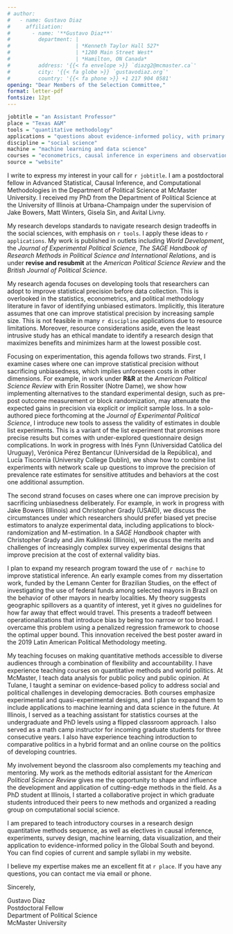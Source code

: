 ```yaml
---
# author:
#   - name: Gustavo Diaz
#     affiliation:
#       - name: '**Gustavo Diaz**'
#         department: | 
#                     | *Kenneth Taylor Hall 527*
#                     | *1280 Main Street West*
#                     | *Hamilton, ON Canada*
#         address: '{{< fa envelope >}} `diazg2@mcmaster.ca`'
#         city: '{{< fa globe >}} `gustavodiaz.org`'
#         country: '{{< fa phone >}} +1 217 904 0581'
opening: "Dear Members of the Selection Committee,"
format: letter-pdf
fontsize: 12pt
---
```



```r
jobtitle = "an Assistant Professor"
place = "Texas A&M"
tools = "quantitative methodology"
applications = "questions about evidence-informed policy, with primary regional focus on Latin America"
discipline = "social science"
machine = "machine learning and data science"
courses = "econometrics, causal inference in experimens and observational studies, machine learning, and their application to program evaluation and the political economy of development"
source = "website"
```

I write to express my interest in your call for `r jobtitle`. I am a postdoctoral fellow in Advanced Statistical, Causal Inference, and Computational Methodologies in the Department of Political Science at McMaster University. I received my PhD from the Department of Political Science at the University of Illinois at Urbana-Champaign under the supervision of Jake Bowers, Matt Winters, Gisela Sin, and Avital Livny.

My research develops standards to navigate research design tradeoffs in the social sciences, with emphasis on `r tools`. I apply these ideas to `r applications`. My work is published in outlets including *World Development*, the *Journal of Experimental Political Science*, *The SAGE Handbook of Research Methods in Political Science and International Relations*, and is under **revise and resubmit** at the *American Political Science Review* and the *British Journal of Political Science*.

<!-- RESEARCH -->
<!-- Remember to update the status of stuff sent for review -->
<!-- Survey experiments and block rand -->
My research agenda focuses on developing tools that researchers can adopt to improve statistical precision before data collection. This is overlooked in the statistics, econometrics, and political methodology literature in favor of identifying unbiased estimators. Implicitly, this literature assumes that one can improve statistical precision by increasing sample size. This is not feasible in many `r discipline` applications due to resource limitations. Moreover, resource considerations aside, even the least intrusive study has an ethical mandate to identify a research design that maximizes benefits and minimizes harm at the lowest possible cost.

Focusing on experimentation, this agenda follows two strands. First, I examine cases where one can improve statistical precision without sacrificing unbiasedness, which implies unforeseen costs in other dimensions. For example, in work under **R&R** at the *American Political Science Review* with Erin Rossiter (Notre Dame), we show how implementing alternatives to the standard experimental design, such as pre-post outcome measurement or block randomization, may attenuate the expected gains in precision via explicit or implicit sample loss. In a solo-authored piece forthcoming at the *Journal of Experimental Political Science*, I introduce new tools to assess the validity of estimates in double list experiments. This is a variant of the list experiment that promises more precise results but comes with under-explored questionnaire design complications. In work in progress with Inés Fynn (Universidad Católica del Uruguay), Verónica Pérez Bentancur (Universidad de la República), and Lucía Tiscornia (University College Dublin), we show how to combine list experiments with network scale up questions to improve the precision of prevalence rate estimates for sensitive attitudes and behaviors at the cost one additional assumption.

The second strand focuses on cases where one can improve precision by sacrificing unbiasedness deliberately. For example, in work in progress with Jake Bowers (Illinois) and Christopher Grady (USAID), we discuss the circumstances under which researchers should prefer biased yet precise estimators to analyze experimental data, including applications to block-randomization and M-estimation. In a *SAGE Handbook* chapter with Christopher Grady and Jim Kuklinski (Illinois), we discuss the merits and challenges of increasingly complex survey experimental designs that improve precision at the cost of external validity bias.

<!-- POSTDOC WORK-->
<!-- As part of my postdoc, I contribute to three projects under the supervision of Professor Michele Dion. First, I serve as the methods editorial assistant for the *American Political Science Review*, one of the leading journals in the discipline. My involve assisting editors in assessing the quality and relevance of scholarship applying cutting-edge techniques from data science and statistics, which gives me an opportunity to shape and influence their implementation. -->

<!-- Second, I lead the development of a text analysis workflow for a project that seeks to understand gendered patterns in the application and citation of quantitative methods across the social science. I am building a pipeline to collect and pre-process text data from leading journals in anthropology, economics, political science, and sociology since the year 2000 while also reconstructing citation networks across articles. The endline of this project is to leverage this extensive data collection to determine whether scholars write about their peers' use of statistical and data science methods differently depending on their gender. -->

<!-- Third, in a project that also includes Guillem Riambau (Universitat de Barcelona), we use data from the Asian Barometer to understand whether the presence of others during an interview shapes how people respond to face-to-face surveys. I lead the process of harmonizing and documenting the coding of key variables using data spanning 20 years of surveys across 17 countries. This project aims to improve our understanding of how context, culture, and institutions shape measurement error in cross-national surveys. -->

<!-- One paragraph about data/science applications -->
<!-- Needs to be added on research statement too! -->
I plan to expand my research program toward the use of `r machine` to improve statistical inference. An early example comes from my dissertation work, funded by the Lemann Center for Brazilian Studies, on the effect of investigating the use of federal funds among selected mayors in Brazil on the behavior of other mayors in nearby localities.  My theory suggests geographic spillovers as a quantity of interest, yet it gives no guidelines for how far away that effect would travel. This presents a tradeoff between operationalizations that introduce bias by being too narrow or too broad. I overcame this problem using a penalized regression framework to choose the optimal upper bound. This innovation received the best poster award in the 2019 Latin American Political Methodology meeting.

<!-- URUGUAY -->
<!-- I plan to use the insights of my work to inform applications around key questions in political behavior. In turn, I aim to use applications as a motivation for further methodological innovation. For example, in work in progress with with Inés Fynn (Universidad Católica del Uruguay), Verónica Pérez (Universidad de la República), and Lucía Tiscornia (University College Dublin), we apply my work on list experiments to document the extent of negative and positive criminal governance strategies in Uruguay. This project also develops techniques to combine prevalence estimates from list experiments with network scale-up questions, a technique more common in the health sciences. This expands the range of tools available to measure sensitive attitudes and behaviors through surveys. -->


<!-- TEACHING -->
<!-- Remember to tweak based on whether the job is cp friendly -->
My teaching focuses on making quantitative methods accessible to diverse audiences through a combination of flexibility and accountability. I have experience teaching courses on quantitative methods and world politics. At McMaster, I teach data analysis for public policy and public opinion. At Tulane, I taught a seminar on evidence-based policy to address social and political challenges in developing democracies. Both courses emphasize experimental and quasi-experimental designs, and I plan to expand them to include applications to machine learning and data science in the future. At Illinois, I served as a teaching assistant for statistics courses at the undergraduate and PhD levels using a flipped classroom approach. I also served as a math camp instructor for incoming graduate students for three consecutive years. I also have experience teaching introduction to comparative politics in a hybrid format and an online course on the politics of developing countries.

My involvement beyond the classroom also complements my teaching and mentoring. My work as the methods editorial assistant for the *American Political Science Review* gives me the opportunity to shape and influence the development and application of cutting-edge methods in the field. As a PhD student at Illinois, I started a collaborative project in which graduate students introduced their peers to new methods and organized a reading group on computational social science.

<!-- Take this out to fit pages -->
<!-- These experiences have prepared me to teach to a diverse student body, to adapt to both online and in-person platforms, and to teach both the theory and application of quantitative methods. -->

<!-- Teaching plans -->
<!-- Remember to switch from teaching portfolio/website accordingly -->
<!-- Also tweak depending on job -->
<!-- I am prepared to teach courses on `r courses`. You can find copies of current and sample syllabi in my `r source`. -->

<!-- Tailored for Texas A&M -->
I am prepared to teach introductory courses in a research design quantitative methods sequence, as well as electives in causal inference, experiments, survey design, machine learning, data visualization, and their application to evidence-informed policy in the Global South and beyond. You can find copies of current and sample syllabi in my website.

<!-- CLOSING -->
I believe my expertise makes me an excellent fit at `r place`. If you have any questions, you can contact me via email or phone.


Sincerely,

<!-- Remember double spaces to lineskip -->
Gustavo Diaz  
Postdoctoral Fellow  
Department of Political Science  
McMaster University

